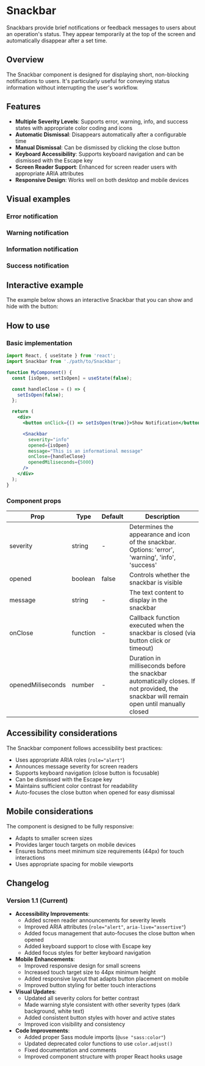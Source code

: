
<Meta of={SnackbarStories} />

# Snackbar

Snackbars provide brief notifications or feedback messages to users about an operation's status.
They appear temporarily at the top of the screen and automatically disappear after a set time.

## Overview

The Snackbar component is designed for displaying short, non-blocking notifications to users.
It's particularly useful for conveying status information without interrupting the user's workflow.

<Primary />
<Controls />

## Features

- **Multiple Severity Levels**: Supports error, warning, info, and success states with appropriate color coding and icons
- **Automatic Dismissal**: Disappears automatically after a configurable time
- **Manual Dismissal**: Can be dismissed by clicking the close button
- **Keyboard Accessibility**: Supports keyboard navigation and can be dismissed with the Escape key
- **Screen Reader Support**: Enhanced for screen reader users with appropriate ARIA attributes
- **Responsive Design**: Works well on both desktop and mobile devices

## Visual examples

### Error notification

<SnackbarPreview
  severity="error"
  message="An error occurred while processing your request"
/>

### Warning notification

<SnackbarPreview
  severity="warning"
  message="Your session will expire in 5 minutes"
/>

### Information notification

<SnackbarPreview
  severity="info"
  message="New updates are available for your application"
/>

### Success notification

<SnackbarPreview
  severity="success"
  message="Your changes have been saved successfully"
/>

## Interactive example

The example below shows an interactive Snackbar that you can show and hide with the button:

<Canvas>
  <Story of={SnackbarStories.Snackbar} />
</Canvas>

## How to use

### Basic implementation

```jsx
import React, { useState } from 'react';
import Snackbar from './path/to/Snackbar';

function MyComponent() {
  const [isOpen, setIsOpen] = useState(false);

  const handleClose = () => {
    setIsOpen(false);
  };

  return (
    <div>
      <button onClick={() => setIsOpen(true)}>Show Notification</button>

      <Snackbar
        severity="info"
        opened={isOpen}
        message="This is an informational message"
        onClose={handleClose}
        openedMiliseconds={5000}
      />
    </div>
  );
}
```

### Component props

| Prop              | Type     | Default | Description                                                                                                                             |
| ----------------- | -------- | ------- | --------------------------------------------------------------------------------------------------------------------------------------- |
| severity          | string   | -       | Determines the appearance and icon of the snackbar. Options: 'error', 'warning', 'info', 'success'                                      |
| opened            | boolean  | false   | Controls whether the snackbar is visible                                                                                                |
| message           | string   | -       | The text content to display in the snackbar                                                                                             |
| onClose           | function | -       | Callback function executed when the snackbar is closed (via button click or timeout)                                                    |
| openedMiliseconds | number   | -       | Duration in milliseconds before the snackbar automatically closes. If not provided, the snackbar will remain open until manually closed |

## Accessibility considerations

The Snackbar component follows accessibility best practices:

- Uses appropriate ARIA roles (`role="alert"`)
- Announces message severity for screen readers
- Supports keyboard navigation (close button is focusable)
- Can be dismissed with the Escape key
- Maintains sufficient color contrast for readability
- Auto-focuses the close button when opened for easy dismissal

## Mobile considerations

The component is designed to be fully responsive:

- Adapts to smaller screen sizes
- Provides larger touch targets on mobile devices
- Ensures buttons meet minimum size requirements (44px) for touch interactions
- Uses appropriate spacing for mobile viewports

## Changelog

### Version 1.1 (Current)

- **Accessibility Improvements**:
  - Added screen reader announcements for severity levels
  - Improved ARIA attributes (`role="alert"`, `aria-live="assertive"`)
  - Added focus management that auto-focuses the close button when opened
  - Added keyboard support to close with Escape key
  - Added focus styles for better keyboard navigation
- **Mobile Enhancements**:
  - Improved responsive design for small screens
  - Increased touch target size to 44px minimum height
  - Added responsive layout that adapts button placement on mobile
  - Improved button styling for better touch interactions
- **Visual Updates**:
  - Updated all severity colors for better contrast
  - Made warning style consistent with other severity types (dark background, white text)
  - Added consistent button styles with hover and active states
  - Improved icon visibility and consistency
- **Code Improvements**:
  - Added proper Sass module imports (`@use "sass:color"`)
  - Updated deprecated color functions to use `color.adjust()`
  - Fixed documentation and comments
  - Improved component structure with proper React hooks usage
